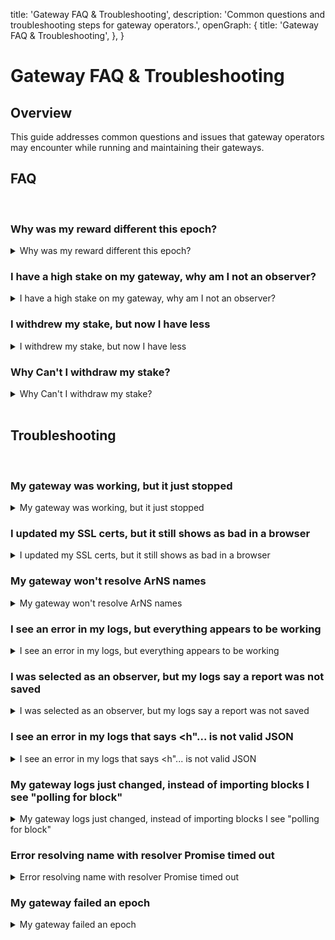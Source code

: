 
  title: 'Gateway FAQ & Troubleshooting',
  description: 'Common questions and troubleshooting steps for gateway operators.',
  openGraph: {
    title: 'Gateway FAQ & Troubleshooting',
  },
}

<HeroPattern />

# Gateway FAQ & Troubleshooting

## Overview

This guide addresses common questions and issues that gateway operators may encounter while running and maintaining their gateways.

## FAQ

<br />

### Why was my reward different this epoch?

<details>

  <summary>Why was my reward different this epoch?</summary>

  - Gateway protocol rewards are calculated as 0.1% of the protocol balance (0.05% after August 2025) split between all gateways in the network. A change in the protocol balance or the number of gateways in the network between epochs will result in the reward for an individual gateway changing. 

  - The Observer rewards are separate from protocol rewards, and if your gateway is selected as an observer for an epoch, assuming it performs its duties well, it will receive additional rewards
</details>

### I have a high stake on my gateway, why am I not an observer?

<details>

  <summary>I have a high stake on my gateway, why am I not an observer?</summary>

  The observer selection process uses a weighted random selection method that considers multiple factors beyond just stake:

  - **Stake Weight (SW)**: Ratio of your total staked ARIO tokens (including delegated stake) to the network minimum
  - **Tenure Weight (TW)**: How long your gateway has been part of the network (capped at 4 after 2 years)
  - **Gateway Performance Ratio Weight (GPRW)**: Ratio of epochs where you correctly resolved names vs total participation
  - **Observer Performance Ratio Weight (OPRW)**: Ratio of epochs where you successfully submitted reports vs total observer periods

  A composite weight (CW) is calculated as: CW = SW × TW × GPRW × OPRW

  Up to 50 gateways are chosen as observers per epoch. If there are more than 50 gateways, selection is randomized based on these normalized weights. Even with a high stake, other factors like performance and tenure affect your chances of being selected.
</details>

### I withdrew my stake, but now I have less

<details>

  <summary>I withdrew my stake, but now I have less</summary>

  - There is a 90 day locking period when withdrawing stake, either from delegated stake or operator stake on your gateway. This locking period can be skipped, for a fee. The fee starts at 50% of the withdrawal amount, and goes down over time. If you selected instant withdrawal, you paid the fee to skip the locking period.
</details>

### Why Can't I withdraw my stake?

<details>

  <summary>Why Can't I withdraw my stake?</summary>

  - The minimum operator stake for gateways (10,000 ARIO) cannot be instantly withdrawn, it is subject to the full 90 day locking period, and withdrawal can only be started by removing your gateway from the network.
</details>

<br /> 

## Troubleshooting

<br /> 

### My gateway was working, but it just stopped

<details>

  <summary>My gateway was working, but it just stopped</summary>

  - Visit your gateway in a browser and see if your SSL certs are expired. This is the most common issue causing sudden stops in proper operation.
</details>

### I updated my SSL certs, but it still shows as bad in a browser

<details>

  <summary>I updated my SSL certs, but it still shows as bad in a browser</summary>

  - Try restarting nginx, it sometimes has trouble looking at the new certs without a restart.
</details>

### My gateway won't resolve ArNS names

<details>

  <summary>My gateway won't resolve ArNS names</summary>
  
  - Make sure `ARNS_ROOT_HOST` is properly set in your `.env` file. Updating this requires restarting your gateway.
  - Make sure you have a DNS record set for `*.<your-gateway-domain>`. Since ArNS names are served as subdomains, you need to make sure all subdomains are pointed at your gateway.
  - If your gateway is attempting to resolve the name, but times out, it's most likely a CU issue.
</details>

### I see an error in my logs, but everything appears to be working

<details>

  <summary>I see an error in my logs, but everything appears to be working</summary>
  
  - AR.IO gateways are very robust, they can handle temporary errors gracefully and not affect normal operation. You should only be concerned if the error is consistent or it is causing your gateway to not function properly.
</details>

### I was selected as an observer, but my logs say a report was not saved

<details>

  <summary>I was selected as an observer, but my logs say a report was not saved</summary>

  - Observers generate and submit their reports at specific times throughout the epoch. This is to ensure a healthy network throughout the entire epoch, not just at the start.
  - Your observer wallet must match the observer wallet associated with your gateway in the AR.IO contract. You can check this by navigating to your gateway in ar://gateways.
</details>

### I see an error in my logs that says &lt;h&quot;... is not valid JSON

<details>

  <summary>I see an error in my logs that says &lt;h&quot;... is not valid JSON</summary>

  - This happens when a request to a CU fails, and your gateway receives an html failure message instead of the expected JSON response. This will normally clear up on its own after congestion on that CU dies down, but if it is persistent try switching to a different CU.
</details>

### My gateway logs just changed, instead of importing blocks I see "polling for block"

<details>

  <summary>My gateway logs just changed, instead of importing blocks I see "polling for block"</summary>

  - This is normal. It means you have reached the current Arweave block and need to wait for more before you can index them.
</details>

### Error resolving name with resolver Promise timed out

<details>

  <summary>Error resolving name with resolver Promise timed out</summary>

  - This is normal. If a gateway fails to resolve an arns name within 3 seconds, it will fall back to a trusted gateway (arweave.net by default) to help resolve the name.
</details>

### My gateway failed an epoch

<details>

  <summary>My gateway failed an epoch</summary>

  - There are many reasons a gateway could fail an epoch. Following these steps is usually enough to identify and correct the issue:
    - Try to visit your gateway in a browser and see if your SSL certs are bad
    - Try to resolve an ArNS name on your gateway. If it fails to resolve, check the console and your gateway logs for errors
    - Look at the observation reports that failed your gateway, they will list the reason for failure
</details>
